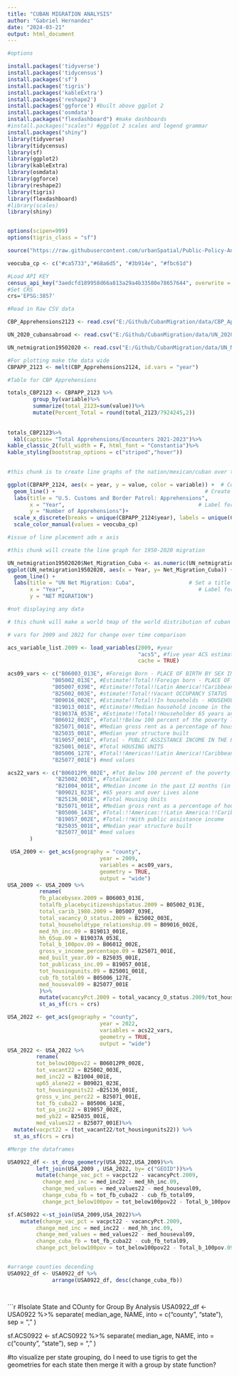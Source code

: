 ---
title: "CUBAN MIGRATION ANALYSIS"
author: "Gabriel Hernandez"
date: "2024-03-21"
output: html_document
---


```{r} 
#options


```



```{r install packages}
install.packages('tidyverse')
install.packages('tidycensus')
install.packages('sf')
install.packages('tigris')
install.packages('kableExtra')
install.packages('reshape2')
install.packages('ggforce') #built above ggplot 2
install.packages('osmdata')
install.packages("flexdashboard") #make dashboards
#install.packages("scales") #ggplot 2 scales and legend grammar
install.packages("shiny")
library(tidyverse)
library(tidycensus)
library(sf)
library(ggplot2)
library(kableExtra)
library(osmdata)
library(ggforce)
library(reshape2)
library(tigris)
library(flexdashboard)
#library(scales)
library(shiny)


options(scipen=999)
options(tigris_class = "sf")

source("https://raw.githubusercontent.com/urbanSpatial/Public-Policy-Analytics-Landing/master/functions.r")

veocuba_cp <- c("#ca5733","#68a6d5", "#3b914e", "#fbc61d")

#Load API KEY
census_api_key("3aedcfd189958d66a813a29a4b33580e78657644", overwrite = TRUE)
#Set CRS
crs='EPSG:3857'


```

```{r}
#Read in Raw CSV data

CBP_Apprehensions2123 <- read.csv("E:/Github/CubanMigration/data/CBP_Apprehensions_Encounters2124.csv")

UN_2020_cubansabroad <- read.csv("E:/Github/CubanMigration/data/UN_2020_Cuban_Migrants_Abroad.csv")

UN_netmigration19502020 <- read.csv("E:/Github/CubanMigration/data/UN_NetMigration_19502020.csv")

#For plotting make the data wide
CBPAPP_2123 <- melt(CBP_Apprehensions2124, id.vars = "year")

```



```{r}

#Table for CBP Apprehensions

totals_CBP2123 <- CBPAPP_2123 %>%
        group_by(variable)%>%
        summarize(total_2123=sum(value))%>%
        mutate(Percent_Total = round(total_2123/7924245,2))
  
  
totals_CBP2123%>%
  kbl(caption= "Total Apprehensions/Encounters 2021-2023")%>%
kable_classic_2(full_width = F, html_font = "Constantia")%>%
kable_styling(bootstrap_options = c("striped","hover"))
        

```


```{r}

#this chunk is to create line graphs of the nation/mexican/cuban over time 

ggplot(CBPAPP_2124, aes(x = year, y = value, color = variable)) +  # Color by variable (country)
  geom_line() +                                               # Create lines for each country
  labs(title = "U.S. Customs and Border Patrol: Apprehensions",                 # Set a title
       x = "Year",                                          # Label for x-axis
       y = "Number of Apprehensions")+
  scale_x_discrete(breaks = unique(CBPAPP_2124$year), labels = unique(CBPAPP_2124$year))+
  scale_color_manual(values = veocuba_cp)

#issue of line placement adn x axis

```

```{r}
#this chunk will create the line graph for 1950-2020 migration

UN_netmigration19502020$Net_Migration_Cuba <- as.numeric(UN_netmigration19502020$Net_Migration_Cuba)
ggplot(UN_netmigration19502020, aes(x = Year, y= Net_Migration_Cuba)) +  
  geom_line() +                                              
  labs(title = "UN Net Migration: Cuba",                 # Set a title
       x = "Year",                                          # Label for x-axis
       y = "NET MIGRATION")

#not displaying any data

```


```{r}

# this chunk will make a world tmap of the world distribution of cuban migrant data

```

```{r pressure, echo=FALSE}
# vars for 2009 and 2022 for change over time comparison

acs_variable_list.2009 <- load_variables(2009, #year
                                         "acs5", #five year ACS estimates
                                         cache = TRUE)

acs09_vars <- c("B06003_013E", #Foreign Born - PLACE OF BIRTH BY SEX IN THE UNITED STATES
              "B05002_013E", #Estimate!!Total!!Foreign born - PLACE OF BIRTH BY CITIZENSHIP STATUS
              "B05007_039E", #Estimate!!Total!!Latin America!!Caribbean!!- Entered before 1980
              "B25002_003E", #stimate!!Total!!Vacant OCCUPANCY STATUS
              "B09016_002E", #Estimate!!Total!!In households - HOUSEHOLD TYPE (INCLUDING LIVING ALONE) BY RELATIONSHIP
              "B19013_001E", #Estimate!!Median household income in the past 12 months (in 2009 inflation-adjusted dollars)
              "B19037A_053E", #Estimate!!Total!!Householder 65 years and over
              "B06012_002E", #Total!!Below 100 percent of the poverty level
              "B25071_001E", #Median gross rent as a percentage of household income
              "B25035_001E", #Median year structure built
              "B19057_001E", #Total - PUBLIC ASSISTANCE INCOME IN THE PAST 12 MONTHS FOR HOUSEHOLDS
              "B25001_001E", #Total HOUSING UNITS
              "B05006_127E", #Total!!Americas!!Latin America!!Caribbean!!Cuba
              "B25077_001E") #med values

acs22_vars <- c("B06012PR_002E", #Tot Below 100 percent of the poverty level
               "B25002_003E", #TotalVacant
               "B21004_001E", #Median income in the past 12 months (in 2022 inflation-adjusted dollars
               "B09021_023E", #65 years and over Lives alone
               "B25136_001E", #Total Housing Units
               "B25071_001E", #Median gross rent as a percentage of household income
               "B05006_143E", #Total:!!Americas:!!Latin America:!!Caribbean:!!Cuba
               "B19057_002E", #Total:!!With public assistance income
               "B25035_001E", #Median year structure built
               "B25077_001E" #med values
       )


```


```{r}

 USA_2009 <- get_acs(geography = "county",
                             year = 2009, 
                             variables = acs09_vars,
                             geometry = TRUE, 
                             output = "wide") 
USA_2009 <- USA_2009 %>%
          rename(
          fb_placebysex.2009 = B06003_013E,
          totalfb_placebycitizenshipstatus.2009 = B05002_013E,
          total_carib_1980.2009 = B05007_039E,
          total_vacancy_O_status.2009 = B25002_003E,
          total_householdtype_relationship.09 = B09016_002E,
          med_hh_inc.09 = B19013_001E,
          hh_65up.09 = B19037A_053E,
          Total_b_100pov.09 = B06012_002E,
          gross_v_income_percentage.09 = B25071_001E,
          med_built_year.09 = B25035_001E,
          tot_publicass_inc.09 = B19057_001E,
          tot_housingunits.09 = B25001_001E,
          cub_fb_total09 = B05006_127E,
          med_houseval09 = B25077_001E
          )%>%
          mutate(vacancyPct.2009 = total_vacancy_O_status.2009/tot_housingunits.09) %>% # Get Vacanct Rate
          st_as_sf(crs = crs)

USA_2022 <- get_acs(geography = "county",
                             year = 2022, 
                             variables = acs22_vars, 
                             geometry = TRUE, 
                             output = "wide") 
USA_2022 <- USA_2022 %>%
         rename(
         tot_below100pov22 = B06012PR_002E,
         tot_vacant22 = B25002_003E,
         med_inc22 = B21004_001E,
         up65_alone22 = B09021_023E,
         tot_housingunits22 =B25136_001E,
         gross_v_inc_perc22 = B25071_001E,
         tot_fb_cuba22 = B05006_143E,
         tot_pa_inc22 = B19057_002E,
         med_yb22 = B25035_001E,
         med_values22 = B25077_001E)%>%
  mutate(vacpct22 = (tot_vacant22/tot_housingunits22)) %>%
  st_as_sf(crs = crs)


```

```{r}

#Merge the dataframes

USA0922_df <- st_drop_geometry(USA_2022,USA_2009)%>%
         left_join(USA_2009 , USA_2022, by= c("GEOID"))%>%
         mutate(change_vac_pct = vacpct22 - vacancyPct.2009,
           change_med_inc = med_inc22 - med_hh_inc.09,
           change_med_values = med_values22 - med_houseval09,
           change_cuba_fb = tot_fb_cuba22 - cub_fb_total09,
           change_pct_below100pov = tot_below100pov22 - Total_b_100pov.09)

sf.ACS0922 <-st_join(USA_2009,USA_2022)%>%
    mutate(change_vac_pct = vacpct22 - vacancyPct.2009,
         change_med_inc = med_inc22 - med_hh_inc.09,
         change_med_values = med_values22 - med_houseval09,
         change_cuba_fb = tot_fb_cuba22 - cub_fb_total09,
         change_pct_below100pov = tot_below100pov22 - Total_b_100pov.09)


#arrange counties decending
USA0922_df <- USA0922_df %>%
              arrange(USA0922_df, desc(change_cuba_fb))
                      



```



```{r}

#Isolate State and COunty for Group By Analysis
USA0922_df <- USA0922 %>%
  separate(
  median_age,
  NAME,
  into = c("county", "state"),
  sep = ", "
  )


sf.ACS0922 <- sf.ACS0922 %>%
  separate(
  median_age,
  NAME,
  into = c("county", "state"),
  sep = ", "
  )

#to visualize per state grouping, do I need to use tigris to get the geometries for each state then merge it with a group by state function?
